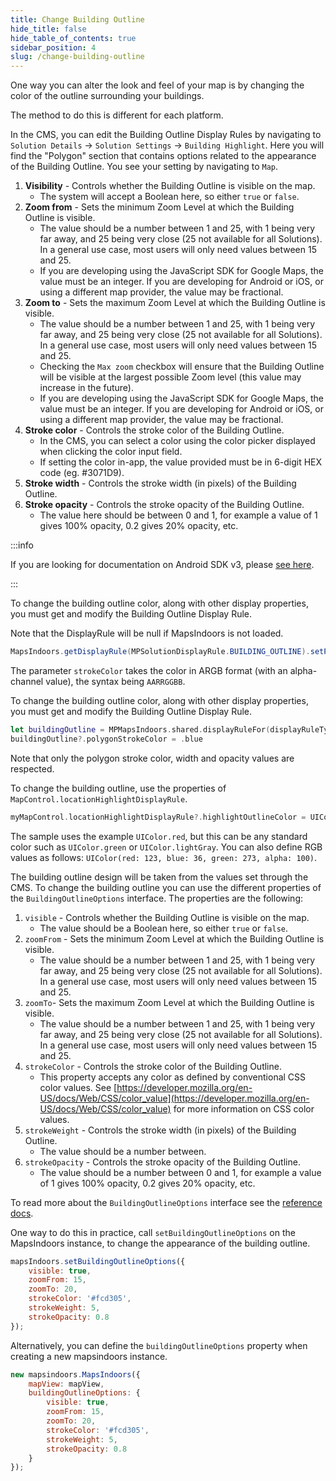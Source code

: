 ```yaml
---
title: Change Building Outline
hide_title: false
hide_table_of_contents: true
sidebar_position: 4
slug: /change-building-outline
---
```



One way you can alter the look and feel of your map is by changing the color of the outline surrounding your buildings.

The method to do this is different for each platform.

<Tabs groupId="display-rules">
<TabItem value="cms" label="CMS" default>

In the CMS, you can edit the Building Outline Display Rules by navigating to `Solution Details` -> `Solution Settings` -> `Building Highlight`. Here you will find the "Polygon" section that contains options related to the appearance of the Building Outline. You see your setting by navigating to `Map`.

1. **Visibility** - Controls whether the Building Outline is visible on the map.
    * The system will accept a Boolean here, so either `true` or `false`.
1. **Zoom from** - Sets the minimum Zoom Level at which the Building Outline is visible.
    * The value should be a number between 1 and 25, with 1 being very far away, and 25 being very close (25 not available for all Solutions). In a general use case, most users will only need values between 15 and 25.
    * If you are developing using the JavaScript SDK for Google Maps, the value must be an integer. If you are developing for Android or iOS, or using a different map provider, the value may be fractional.
1. **Zoom to** - Sets the maximum Zoom Level at which the Building Outline is visible.
    * The value should be a number between 1 and 25, with 1 being very far away, and 25 being very close (25 not available for all Solutions). In a general use case, most users will only need values between 15 and 25.
    * Checking the `Max zoom` checkbox will ensure that the Building Outline will be visible at the largest possible Zoom level (this value may increase in the future).
    * If you are developing using the JavaScript SDK for Google Maps, the value must be an integer. If you are developing for Android or iOS, or using a different map provider, the value may be fractional.
1. **Stroke color** - Controls the stroke color of the Building Outline.
    * In the CMS, you can select a color using the color picker displayed when clicking the color input field.
    * If setting the color in-app, the value provided must be in 6-digit HEX code (eg. #3071D9).
1. **Stroke width** - Controls the stroke width (in pixels) of the Building Outline.
1. **Stroke opacity** - Controls the stroke opacity of the Building Outline.
    * The value here should be between 0 and 1, for example a value of 1 gives 100% opacity, 0.2 gives 20% opacity, etc.

</TabItem>
<TabItem value="android" label="Android v4">

:::info

If you are looking for documentation on Android SDK v3, please [see here](https://docs-legacy.mapsindoors.com/content/legacy/android_v3/).

:::

To change the building outline color, along with other display properties, you must get and modify the Building Outline Display Rule.

Note that the DisplayRule will be null if MapsIndoors is not loaded.

```java
MapsIndoors.getDisplayRule(MPSolutionDisplayRule.BUILDING_OUTLINE).setPolygonStrokeColor(Color.BLUE);
```

The parameter `strokeColor` takes the color in ARGB format (with an alpha-channel value), the syntax being `AARRGGBB`.

</TabItem>
<TabItem value="ios-v4" label="iOS v4">

To change the building outline color, along with other display properties, you must get and modify the Building Outline Display Rule.

```swift
let buildingOutline = MPMapsIndoors.shared.displayRuleFor(displayRuleType: .buildingOutline)
buildingOutline?.polygonStrokeColor = .blue
```
Note that only the polygon stroke color, width and opacity values are respected.

</TabItem>
<TabItem value="ios-v3" label="iOS v3">

To change the building outline, use the properties of `MapControl.locationHighlightDisplayRule`.

```swift
myMapControl.locationHighlightDisplayRule?.highlightOutlineColor = UIColor.red
```

The sample uses the example `UIColor.red`, but this can be any standard color such as `UIColor.green` or `UIColor.lightGray`. You can also define RGB values as follows: `UIColor(red: 123, blue: 36, green: 273, alpha: 100)`.

</TabItem>
<TabItem value="web" label="Web v4">

The building outline design will be taken from the values set through the CMS. To change the building outline you can use the different properties of the `BuildingOutlineOptions` interface. The properties are the following:

1. `visible` - Controls whether the Building Outline is visible on the map.
    * The value should be a Boolean here, so either `true` or `false`.
1. `zoomFrom` - Sets the minimum Zoom Level at which the Building Outline is visible.
    * The value should be a number between 1 and 25, with 1 being very far away, and 25 being very close (25 not available for all Solutions). In a general use case, most users will only need values between 15 and 25.
1. `zoomTo`- Sets the maximum Zoom Level at which the Building Outline is visible.
    * The value should be a number between 1 and 25, with 1 being very far away, and 25 being very close (25 not available for all Solutions). In a general use case, most users will only need values between 15 and 25.
1. `strokeColor` - Controls the stroke color of the Building Outline.
    * This property accepts any color as defined by conventional CSS color values. See [https://developer.mozilla.org/en-US/docs/Web/CSS/color_value](https://developer.mozilla.org/en-US/docs/Web/CSS/color_value) for more information on CSS color values.
1. `strokeWeight` - Controls the stroke width (in pixels) of the Building Outline.
    * The value should be a number between.
1. `strokeOpacity` - Controls the stroke opacity of the Building Outline.
    * The value should be a number between 0 and 1, for example a value of 1 gives 100% opacity, 0.2 gives 20% opacity, etc.

To read more about the `BuildingOutlineOptions` interface see the [reference docs](https://app.mapsindoors.com/mapsindoors/js/sdk/latest/docs/BuildingOutlineOptions.html).

One way to do this in practice, call `setBuildingOutlineOptions` on the MapsIndoors instance, to change the appearance of the building outline.

```javascript
mapsIndoors.setBuildingOutlineOptions({
    visible: true,
    zoomFrom: 15,
    zoomTo: 20,
    strokeColor: '#fcd305',
    strokeWeight: 5,
    strokeOpacity: 0.8
});
```

Alternatively, you can define the `buildingOutlineOptions` property when creating a new mapsindoors instance.

```javascript
new mapsindoors.MapsIndoors({
    mapView: mapView,
    buildingOutlineOptions: {
        visible: true,
        zoomFrom: 15,
        zoomTo: 20,
        strokeColor: '#fcd305',
        strokeWeight: 5,
        strokeOpacity: 0.8
    }
});
```

</TabItem>
</Tabs>
